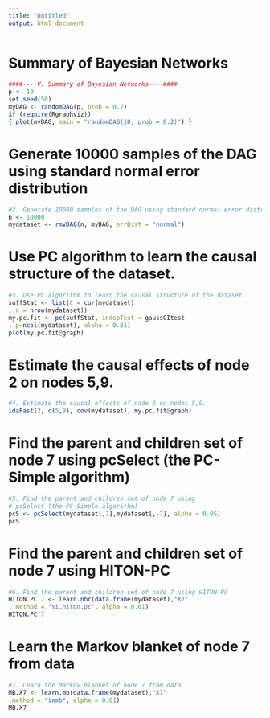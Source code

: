 ```yaml
---
title: "Untitled"
output: html_document
---
```


#  Summary of Bayesian Networks

```r
####----V. Summary of Bayesian Networks----####
p <- 10
set.seed(50)
myDAG <- randomDAG(p, prob = 0.2)
if (require(Rgraphviz))
{ plot(myDAG, main = "randomDAG(10, prob = 0.2)") }


```
# Generate 10000 samples of the DAG using standard normal error distribution

```r
#2. Generate 10000 samples of the DAG using standard normal error distribution
n <- 10000
mydataset <- rmvDAG(n, myDAG, errDist = "normal")


```
# Use PC algorithm to learn the causal structure of the dataset.
```r

#3. Use PC algorithm to learn the causal structure of the dataset.
suffStat <- list(C = cor(mydataset)
, n = nrow(mydataset))
my.pc.fit <- pc(suffStat, indepTest = gaussCItest
, p=ncol(mydataset), alpha = 0.01)
plot(my.pc.fit@graph)

```
# Estimate the causal effects of node 2 on nodes 5,9.
```r

#4. Estimate the causal effects of node 2 on nodes 5,9.
idaFast(2, c(5,9), cov(mydataset), my.pc.fit@graph)

```
# Find the parent and children set of node 7 using pcSelect (the PC-Simple algorithm)
```r

#5. Find the parent and children set of node 7 using
# pcSelect (the PC-Simple algorithm)
pcS <- pcSelect(mydataset[,7],mydataset[,-7], alpha = 0.05)
pcS


```
# Find the parent and children set of node 7 using HITON-PC

```r
#6. Find the parent and children set of node 7 using HITON-PC
HITON.PC.7 <- learn.nbr(data.frame(mydataset),"X7"
, method = "si.hiton.pc", alpha = 0.01)
HITON.PC.7


```
# Learn the Markov blanket of node 7 from data

```r

#7. Learn the Markov blanket of node 7 from data
MB.X7 <- learn.mb(data.frame(mydataset),"X7"
,method = "iamb", alpha = 0.01)
MB.X7

```
